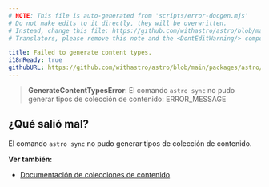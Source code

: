 ```yaml
---
# NOTE: This file is auto-generated from 'scripts/error-docgen.mjs'
# Do not make edits to it directly, they will be overwritten.
# Instead, change this file: https://github.com/withastro/astro/blob/main/packages/astro/src/core/errors/errors-data.ts
# Translators, please remove this note and the <DontEditWarning/> component.

title: Failed to generate content types.
i18nReady: true
githubURL: https://github.com/withastro/astro/blob/main/packages/astro/src/core/errors/errors-data.ts
---
```


> **GenerateContentTypesError**: El comando `astro sync` no pudo generar tipos de colección de contenido: ERROR_MESSAGE

## ¿Qué salió mal?

El comando `astro sync` no pudo generar tipos de colección de contenido.

**Ver también:**

-  [Documentación de colecciones de contenido](/es/guides/content-collections/)
